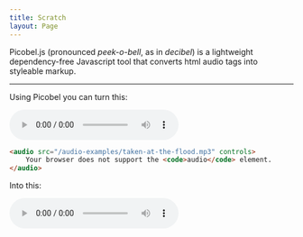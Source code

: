 ```yaml
---
title: Scratch
layout: Page
---
```


Picobel.js (pronounced *peek-o-bell*, as in *decibel*) is a lightweight dependency-free Javascript tool that converts html audio tags into styleable markup.

---

Using Picobel you can turn this:

<audio src="/audio-examples/taken-at-the-flood.mp3" controls>
    Your browser does not support the <code>audio</code> element.
</audio>

```html
<audio src="/audio-examples/taken-at-the-flood.mp3" controls>
    Your browser does not support the <code>audio</code> element.
</audio>
```

Into this:

<div id="example-01">
    <audio src="/audio-examples/taken-at-the-flood.mp3" controls>
        Your browser does not support the <code>audio</code> element.
    </audio>
</div>

```html

```